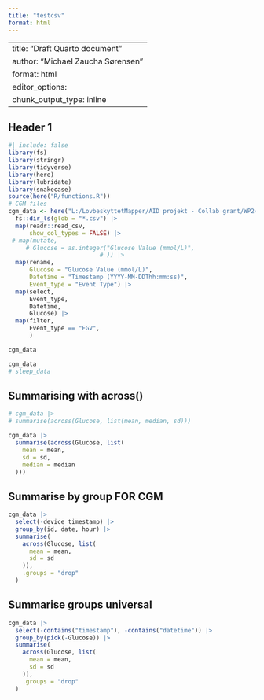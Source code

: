 ```yaml
---
title: "testcsv"
format: html
---
```


---
title: "Draft Quarto document"
author: "Michael Zaucha Sørensen"
format: html
editor_options: 
  chunk_output_type: inline
---

## Header 1

```r
#| include: false
library(fs)
library(stringr)
library(tidyverse)
library(here)
library(lubridate)
library(snakecase)
source(here("R/functions.R"))
# CGM files
cgm_data <- here("L:/LovbeskyttetMapper/AID projekt - Collab grant/WP2+3 (AIDBeyond)/AID-BEYOND TMF/12) Uploads and raw data/Voksen/Project Dexcom G7/Control/Follow-up/CSV/") |>
  fs::dir_ls(glob = "*.csv") |>
  map(readr::read_csv,
      show_col_types = FALSE) |> 
 # map(mutate,
     # Glucose = as.integer("Glucose Value (mmol/L)",
                          # )) |> 
  map(rename,
      Glucose = "Glucose Value (mmol/L)",
      Datetime = "Timestamp (YYYY-MM-DDThh:mm:ss)",
      Event_type = "Event Type") |> 
  map(select,
      Event_type,
      Datetime,
      Glucose) |> 
  map(filter,
      Event_type == "EGV",
      )
```

```r
cgm_data
```

```r
cgm_data
# sleep_data
```

## Summarising with across()

```r
# cgm_data |>
# summarise(across(Glucose, list(mean, median, sd)))

cgm_data |>
  summarise(across(Glucose, list(
    mean = mean,
    sd = sd,
    median = median
  )))
```


## Summarise by group FOR CGM

```r
cgm_data |>
  select(-device_timestamp) |>
  group_by(id, date, hour) |>
  summarise(
    across(Glucose, list(
      mean = mean,
      sd = sd
    )),
    .groups = "drop"
  )
```

## Summarise groups universal

```r
cgm_data |>
  select(-contains("timestamp"), -contains("datetime")) |>
  group_by(pick(-Glucose)) |>
  summarise(
    across(Glucose, list(
      mean = mean,
      sd = sd
    )),
    .groups = "drop"
  )
```

